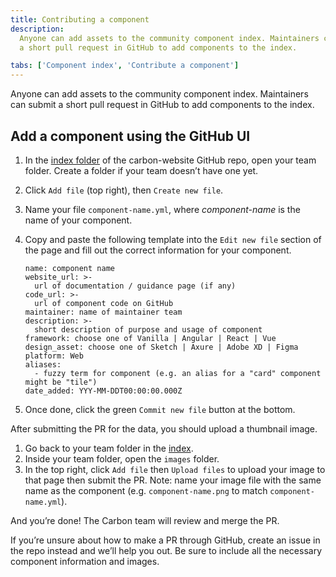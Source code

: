 ```yaml
---
title: Contributing a component
description:
  Anyone can add assets to the community component index. Maintainers can submit
  a short pull request in GitHub to add components to the index.

tabs: ['Component index', 'Contribute a component']
---
```


<PageDescription>

Anyone can add assets to the community component index. Maintainers can submit a
short pull request in GitHub to add components to the index.

</PageDescription>

## Add a component using the GitHub UI

1. In the
   [index folder](https://github.com/carbon-design-system/carbon-website/tree/master/src/data/index)
   of the carbon-website GitHub repo, open your team folder. Create a folder if
   your team doesn’t have one yet.
2. Click `Add file` (top right), then `Create new file`.
3. Name your file `component-name.yml`, where _component-name_ is the name of
   your component.
4. Copy and paste the following template into the `Edit new file` section of the
   page and fill out the correct information for your component.

   ```
   name: component name
   website_url: >-
     url of documentation / guidance page (if any)
   code_url: >-
     url of component code on GitHub
   maintainer: name of maintainer team
   description: >-
     short description of purpose and usage of component
   framework: choose one of Vanilla | Angular | React | Vue
   design_asset: choose one of Sketch | Axure | Adobe XD | Figma
   platform: Web
   aliases:
     - fuzzy term for component (e.g. an alias for a "card" component might be "tile")
   date_added: YYY-MM-DDT00:00:00.000Z
   ```

5. Once done, click the green `Commit new file` button at the bottom.

After submitting the PR for the data, you should upload a thumbnail image.

1. Go back to your team folder in the
   [index](https://github.com/carbon-design-system/carbon-website/tree/master/src/data/index).
2. Inside your team folder, open the `images` folder.
3. In the top right, click `Add file` then `Upload files` to upload your image
   to that page then submit the PR. Note: name your image file with the same
   name as the component (e.g. `component-name.png` to match
   `component-name.yml`).

And you’re done! The Carbon team will review and merge the PR.

If you’re unsure about how to make a PR through GitHub, create an issue in the
repo instead and we’ll help you out. Be sure to include all the necessary
component information and images.
